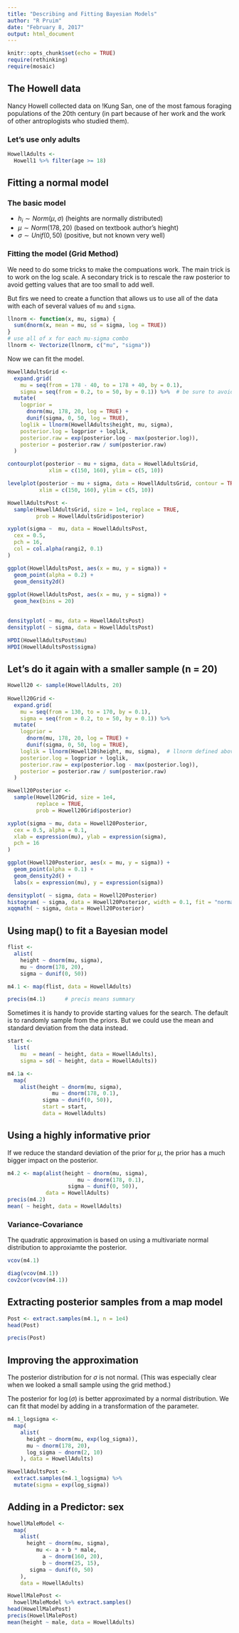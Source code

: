 ```yaml
---
title: "Describing and Fitting Bayesian Models"
author: "R Pruim"
date: "February 8, 2017"
output: html_document
---
```


```r
knitr::opts_chunk$set(echo = TRUE)
require(rethinking)
require(mosaic)
```


## The Howell data

Nancy Howell collected data on !Kung San, one of the most famous foraging populations
of the 20th century (in part because of her work and the work of other antroplogists
who studied them).

### Let's use only adults 
```r
HowellAdults <- 
  Howell1 %>% filter(age >= 18)
```

## Fitting a normal model

### The basic model

 * $h_i \sim Norm(\mu, \sigma)$ (heights are normally distributed)
 * $\mu \sim Norm(178, 20)$  (based on textbook author's hieght)
 * $\sigma \sim Unif(0, 50)$  (positive, but not known very well)

### Fitting the model (Grid Method)

We need to do some tricks to make the compuations work.  The main trick is to work
on the log scale.  A secondary trick is to rescale the raw posterior to avoid getting
values that are too small to add well.

But firs we need to create a function that allows us to use all of the data with
each of several values of `mu` and `sigma`.

```r
llnorm <- function(x, mu, sigma) { 
  sum(dnorm(x, mean = mu, sd = sigma, log = TRUE))
}
# use all of x for each mu-sigma combo
llnorm <- Vectorize(llnorm, c("mu", "sigma"))
```

Now we can fit the model.

```r
HowellAdultsGrid <-
  expand.grid(
    mu = seq(from = 178 - 40, to = 178 + 40, by = 0.1),
    sigma = seq(from = 0.2, to = 50, by = 0.1)) %>%  # be sure to avoid 0 here!
  mutate(
    logprior = 
      dnorm(mu, 178, 20, log = TRUE) +
      dunif(sigma, 0, 50, log = TRUE),
    loglik = llnorm(HowellAdults$height, mu, sigma),
    posterior.log = logprior + loglik,
    posterior.raw = exp(posterior.log - max(posterior.log)),
    posterior = posterior.raw / sum(posterior.raw)
  )
```


```r
contourplot(posterior ~ mu + sigma, data = HowellAdultsGrid,
             xlim = c(150, 160), ylim = c(5, 10)) 

```

```r
levelplot(posterior ~ mu + sigma, data = HowellAdultsGrid, contour = TRUE, 
          xlim = c(150, 160), ylim = c(5, 10))
```

```r
HowellAdultsPost <- 
  sample(HowellAdultsGrid, size = 1e4, replace = TRUE, 
         prob = HowellAdultsGrid$posterior)
```


```r
xyplot(sigma ~  mu, data = HowellAdultsPost,
  cex = 0.5,
  pch = 16,
  col = col.alpha(rangi2, 0.1)
)

ggplot(HowellAdultsPost, aes(x = mu, y = sigma)) +
  geom_point(alpha = 0.2) +
  geom_density2d() 
       
ggplot(HowellAdultsPost, aes(x = mu, y = sigma)) +
  geom_hex(bins = 20) 
       
```

```r
densityplot( ~ mu, data = HowellAdultsPost)
densityplot( ~ sigma, data = HowellAdultsPost)
```



```r
HPDI(HowellAdultsPost$mu)
HPDI(HowellAdultsPost$sigma)
```


## Let's do it again with a smaller sample (n = 20)


```r
Howell20 <- sample(HowellAdults, 20)
                
Howell20Grid <-
  expand.grid(
    mu = seq(from = 130, to = 170, by = 0.1),
    sigma = seq(from = 0.2, to = 50, by = 0.1)) %>% 
  mutate(
    logprior = 
      dnorm(mu, 178, 20, log = TRUE) +
      dunif(sigma, 0, 50, log = TRUE),
    loglik = llnorm(Howell20$height, mu, sigma),  # llnorm defined above
    posterior.log = logprior + loglik,
    posterior.raw = exp(posterior.log - max(posterior.log)),
    posterior = posterior.raw / sum(posterior.raw)
  )

Howell20Posterior <- 
  sample(Howell20Grid, size = 1e4,
         replace = TRUE, 
         prob = Howell20Grid$posterior)

xyplot(sigma ~ mu, data = Howell20Posterior,
  cex = 0.5, alpha = 0.1,
  xlab = expression(mu), ylab = expression(sigma),
  pch = 16
)

ggplot(Howell20Posterior, aes(x = mu, y = sigma)) +
  geom_point(alpha = 0.1) + 
  geom_density2d() +
  labs(x = expression(mu), y = expression(sigma))
```



```r
densityplot( ~ sigma, data = Howell20Posterior)
histogram( ~ sigma, data = Howell20Posterior, width = 0.1, fit = "normal")
xqqmath( ~ sigma, data = Howell20Posterior)
```


## Using map() to fit a Bayesian model


```r
flist <- 
  alist(
    height ~ dnorm(mu, sigma),
    mu ~ dnorm(178, 20),
    sigma ~ dunif(0, 50))
```

```r
m4.1 <- map(flist, data = HowellAdults)
```


```r
precis(m4.1)      # precis means summary
```


Sometimes it is handy to provide starting values for the search.  The default is to
randomly sample from the priors.  But we could use the mean and standard deviation
from the data instead.

```r
start <- 
  list(
    mu  = mean( ~ height, data = HowellAdults),
    sigma = sd( ~ height, data = HowellAdults))

m4.1a <- 
  map(
    alist(height ~ dnorm(mu, sigma),
              mu ~ dnorm(178, 0.1),
           sigma ~ dunif(0, 50)),
           start = start,
           data = HowellAdults)
```

## Using a highly informative prior

If we reduce the standard deviation of the prior for $\mu$, the prior has a much 
bigger impact on the posterior.

```r
m4.2 <- map(alist(height ~ dnorm(mu, sigma),
                      mu ~ dnorm(178, 0.1),
                   sigma ~ dunif(0, 50)),
            data = HowellAdults)
precis(m4.2)
mean( ~ height, data = HowellAdults)
```


### Variance-Covariance

The quadratic approximation is based on using a multivariate normal distribution
to approxiamte the posterior.  

```r
vcov(m4.1)
```


```r
diag(vcov(m4.1))
cov2cor(vcov(m4.1))
```

## Extracting posterior samples from a map model

```r
Post <- extract.samples(m4.1, n = 1e4)
head(Post)
```

```r
precis(Post)
```


## Improving the approximation 

The posterior distribution for $\sigma$ is not normal.  (This was especially clear 
when we looked a small sample using the grid method.)

The posterior for $\log(\sigma)$ is better approximated by a normal distribution.
We can fit that model by adding in a transformation of the parameter.


```r
m4.1_logsigma <- 
  map(
    alist(
      height ~ dnorm(mu, exp(log_sigma)),
      mu ~ dnorm(178, 20),
      log_sigma ~ dnorm(2, 10)
    ), data = HowellAdults)
```


```r
HowellAdultsPost <- 
  extract.samples(m4.1_logsigma) %>%
  mutate(sigma = exp(log_sigma))
```

## Adding in a Predictor: sex

```r
howellMaleModel <- 
  map(
    alist(
      height ~ dnorm(mu, sigma),
         mu <- a + b * male,
           a ~ dnorm(160, 20),
           b ~ dnorm(25, 15),
       sigma ~ dunif(0, 50)
    ),
    data = HowellAdults)
```

```r
HowellMalePost <- 
  howellMaleModel %>% extract.samples()
head(HowellMalePost)
precis(HowellMalePost)
mean(height ~ male, data = HowellAdults)
```